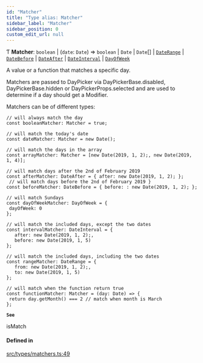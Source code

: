 ```yaml
---
id: "Matcher"
title: "Type alias: Matcher"
sidebar_label: "Matcher"
sidebar_position: 0
custom_edit_url: null
---
```


Ƭ **Matcher**: `boolean` \| (`date`: `Date`) => `boolean` \| `Date` \| `Date`[] \| [`DateRange`](/api/types/DateRange.md) \| [`DateBefore`](/api/types/DateBefore.md) \| [`DateAfter`](/api/types/DateAfter.md) \| [`DateInterval`](/api/types/DateInterval.md) \| [`DayOfWeek`](/api/types/DayOfWeek.md)

A value or a function that matches a specific day.

Matchers are passed to DayPicker via DayPickerBase.disabled,
DayPickerBase.hidden or DayPickerProps.selected and are used to
determine if a day should get a Modifier.

Matchers can be of different types:

```tsx
// will always match the day
const booleanMatcher: Matcher = true;

// will match the today's date
const dateMatcher: Matcher = new Date();

// will match the days in the array
const arrayMatcher: Matcher = [new Date(2019, 1, 2);, new Date(2019, 1, 4)];

// will match days after the 2nd of February 2019
const afterMatcher: DateAfter = { after: new Date(2019, 1, 2); };
 // will match days before the 2nd of February 2019 }
const beforeMatcher: DateBefore = { before: : new Date(2019, 1, 2); };

// will match Sundays
const dayOfWeekMatcher: DayOfWeek = {
 dayOfWeek: 0
};

// will match the included days, except the two dates
const intervalMatcher: DateInterval = {
   after: new Date(2019, 1, 2);,
   before: new Date(2019, 1, 5)
};

// will match the included days, including the two dates
const rangeMatcher: DateRange = {
   from: new Date(2019, 1, 2);,
   to: new Date(2019, 1, 5)
};

// will match when the function return true
const functionMatcher: Matcher = (day: Date) => {
 return day.getMonth() === 2 // match when month is March
};
```

**`See`**

isMatch

#### Defined in

[src/types/matchers.ts:49](https://github.com/gpbl/react-day-picker/blob/cd80be68f/src/types/matchers.ts#L49)
